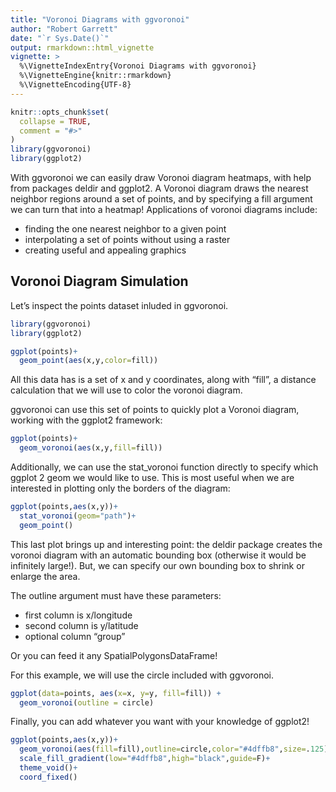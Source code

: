 ```yaml
---
title: "Voronoi Diagrams with ggvoronoi"
author: "Robert Garrett"
date: "`r Sys.Date()`"
output: rmarkdown::html_vignette
vignette: >
  %\VignetteIndexEntry{Voronoi Diagrams with ggvoronoi}
  %\VignetteEngine{knitr::rmarkdown}
  %\VignetteEncoding{UTF-8}
---
```


```r
knitr::opts_chunk$set(
  collapse = TRUE,
  comment = "#>"
)
library(ggvoronoi)
library(ggplot2)
```


With ggvoronoi we can easily draw Voronoi diagram heatmaps, with help from packages deldir and ggplot2. 
A Voronoi diagram draws the nearest neighbor regions around a set of points, and by specifying a fill argument we can turn that into a heatmap!
Applications of voronoi diagrams include:

- finding the one nearest neighbor to a given point
- interpolating a set of points without using a raster
- creating useful and appealing graphics

## Voronoi Diagram Simulation

Let's inspect the points dataset inluded in ggvoronoi.

```r
library(ggvoronoi)
library(ggplot2)

ggplot(points)+
  geom_point(aes(x,y,color=fill))
```

All this data has is a set of x and y coordinates, along with "fill", a distance calculation that we will use to color the voronoi diagram.

ggvoronoi can use this set of points to quickly plot a Voronoi diagram, working with the ggplot2 framework:

```r
ggplot(points)+
  geom_voronoi(aes(x,y,fill=fill))
```

Additionally, we can use the stat_voronoi function directly to specify which ggplot 2 geom we would like to use.
This is most useful when we are interested in plotting only the borders of the diagram:

```r
ggplot(points,aes(x,y))+
  stat_voronoi(geom="path")+
  geom_point()
```

This last plot brings up and interesting point: the deldir package creates the  voronoi diagram with an automatic bounding box (otherwise it would be infinitely large!). But, we can specify our own bounding box to shrink or enlarge the area.

The outline argument must have these parameters:

- first column is x/longitude
- second column is y/latitude
- optional column "group"

Or you can feed it any SpatialPolygonsDataFrame!

For this example, we will use the circle included with ggvoronoi.

```r
ggplot(data=points, aes(x=x, y=y, fill=fill)) + 
  geom_voronoi(outline = circle)
```

Finally, you can add whatever you want with your knowledge of ggplot2!

```r
ggplot(points,aes(x,y))+
  geom_voronoi(aes(fill=fill),outline=circle,color="#4dffb8",size=.125)+
  scale_fill_gradient(low="#4dffb8",high="black",guide=F)+
  theme_void()+
  coord_fixed()
```
